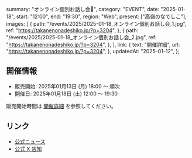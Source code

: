   summary: "オンライン個別お話し会📢",
  category: "EVENT",
  date: "2025-01-18",
  start: "12:00",
  end: "19:30",
  region: "Web",
  present: ["高嶺のなでしこ"],
  images: [
    {
      path: "/events/2025/2025-01-18_オンライン個別お話し会_1.jpg",
      ref: "https://takanenonadeshiko.jp/?p=3204",
    },
    {
      path: "/events/2025/2025-01-18_オンライン個別お話し会_2.jpg",
      ref: "https://takanenonadeshiko.jp/?p=3204",
    },
  ],
  link: {
    text: "開催詳細",
    url: "https://takanenonadeshiko.jp/?p=3204",
  },
  updatedAt: "2025-01-12",
};

## 開催情報

- 販売開始: 2025年01月13日 (月) 18:00 〜 順次
- 開催日: 2025年01月18日 (土) 12:00 〜 19:30

販売開始時間は [開催詳細](https://takanenonadeshiko.jp/?p=3204) を参照してください。

## リンク

- [公式ニュース](https://takanenonadeshiko.jp/?p=3204)
- [公式 X 告知](https://x.com/takanenofficial/status/1878411672093855796)
